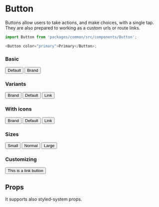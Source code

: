 

<Meta title="Themes|RealEstate/Components/Button" component={Button} />

# Button

Buttons allow users to take actions, and make choices, with a single tap.
They are also prepared to working as a custom urls or route links.

```js
import Button from 'packages/common/src/components/Button';

<Button color="primary">Primary</Button>;
```

### Basic

<Preview>
  <Story name="Basic">
    <Theme>
      <Button>Default</Button>
      <Button color="brand">Brand</Button>
    </Theme>
  </Story>
</Preview>

### Variants

<Preview>
  <Story name="Variants">
    <Theme>
      <Button variant="brand">Brand</Button>
      <Button variant="default">Default</Button>
      <Button variant="link">Link</Button>
    </Theme>
  </Story>
</Preview>

### With icons

<Preview>
  <Story name="With icons">
    <Theme>
      <Button variant="brand" icon={ArrowRight}>
        Brand
      </Button>
      <Button variant="default" icon={ArrowRight}>
        Default
      </Button>
      <Button variant="link" icon={ArrowRight}>
        Link
      </Button>
    </Theme>
  </Story>
</Preview>

### Sizes

<Preview>
  <Story name="Sizes">
    <Theme>
      <Button size="small" variant="brand">
        Small
      </Button>
      <Button size="normal" variant="brand">
        Normal
      </Button>
      <Button size="large" variant="brand">
        Large
      </Button>
    </Theme>
  </Story>
</Preview>

### Customizing

<Preview>
  <Story name="Customizing">
    <Theme>
      <Button as="a" href="https://mypags.app" variant="primary">
        This is a link button
      </Button>
    </Theme>
  </Story>
</Preview>

## Props

It supports also styled-system props.

<Props of={Button} />
